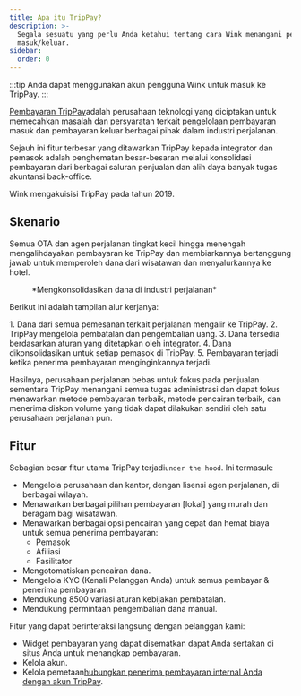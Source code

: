 ```yaml
---
title: Apa itu TripPay?
description: >-
  Segala sesuatu yang perlu Anda ketahui tentang cara Wink menangani pembayaran
  masuk/keluar.
sidebar:
  order: 0
---
```


:::tip
Anda dapat menggunakan akun pengguna Wink untuk masuk ke TripPay.
:::

[Pembayaran TripPay](https://pay.wink.travel)adalah perusahaan teknologi yang diciptakan untuk memecahkan masalah dan persyaratan terkait pengelolaan pembayaran masuk dan pembayaran keluar berbagai pihak dalam industri perjalanan.

Sejauh ini fitur terbesar yang ditawarkan TripPay kepada integrator dan pemasok adalah penghematan besar-besaran melalui konsolidasi pembayaran dari berbagai saluran penjualan dan alih daya banyak tugas akuntansi back-office.

Wink mengakuisisi TripPay pada tahun 2019.

## Skenario

Semua OTA dan agen perjalanan tingkat kecil hingga menengah mengalihdayakan pembayaran ke TripPay dan membiarkannya bertanggung jawab untuk memperoleh dana dari wisatawan dan menyalurkannya ke hotel.

<figure>
  <CloudinaryImage width="700" height="525" resize="scale" quality="best" alt="Konsolidasi dana TripPay" src="academy/funds-consolidation" errorImage="noimage_opaque_nyrtl0.png" />

  <figcaption>*Mengkonsolidasikan dana di industri perjalanan*</figcaption>
</figure>


Berikut ini adalah tampilan alur kerjanya:

<Steps>
  1. Dana dari semua pemesanan terkait perjalanan mengalir ke TripPay.
  2. TripPay mengelola pembatalan dan pengembalian uang.
  3. Dana tersedia berdasarkan aturan yang ditetapkan oleh integrator.
  4. Dana dikonsolidasikan untuk setiap pemasok di TripPay.
  5. Pembayaran terjadi ketika penerima pembayaran menginginkannya terjadi.
</Steps>


Hasilnya, perusahaan perjalanan bebas untuk fokus pada penjualan sementara TripPay menangani semua tugas administrasi dan dapat fokus menawarkan metode pembayaran terbaik, metode pencairan terbaik, dan menerima diskon volume yang tidak dapat dilakukan sendiri oleh satu perusahaan perjalanan pun.

## Fitur

Sebagian besar fitur utama TripPay terjadi`under the hood`. Ini termasuk:

* Mengelola perusahaan dan kantor, dengan lisensi agen perjalanan, di berbagai wilayah.
* Menawarkan berbagai pilihan pembayaran \[lokal] yang murah dan beragam bagi wisatawan.
* Menawarkan berbagai opsi pencairan yang cepat dan hemat biaya untuk semua penerima pembayaran:
  * Pemasok
  * Afiliasi
  * Fasilitator
* Mengotomatiskan pencairan dana.
* Mengelola KYC (Kenali Pelanggan Anda) untuk semua pembayar & penerima pembayaran.
* Mendukung 8500 variasi aturan kebijakan pembatalan.
* Mendukung permintaan pengembalian dana manual.

Fitur yang dapat berinteraksi langsung dengan pelanggan kami:

* Widget pembayaran yang dapat disematkan dapat Anda sertakan di situs Anda untuk menangkap pembayaran.
* Kelola akun.
* Kelola pemetaan[hubungkan penerima pembayaran internal Anda dengan akun TripPay](/payment/mapping).

